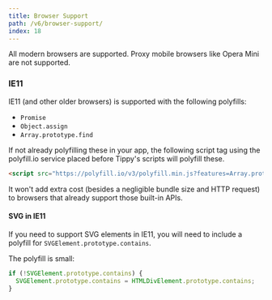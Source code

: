 ```yaml
---
title: Browser Support
path: /v6/browser-support/
index: 18
---
```


All modern browsers are supported. Proxy mobile browsers like Opera Mini are not
supported.

### IE11

IE11 (and other older browsers) is supported with the following polyfills:

- `Promise`
- `Object.assign`
- `Array.prototype.find`

If not already polyfilling these in your app, the following script tag using the
polyfill.io service placed before Tippy's scripts will polyfill these.

```html
<script src="https://polyfill.io/v3/polyfill.min.js?features=Array.prototype.find,Promise,Object.assign"></script>
```

It won't add extra cost (besides a negligible bundle size and HTTP request) to
browsers that already support those built-in APIs.

#### SVG in IE11

If you need to support SVG elements in IE11, you will need to include a polyfill
for `SVGElement.prototype.contains`.

The polyfill is small:

```js
if (!SVGElement.prototype.contains) {
  SVGElement.prototype.contains = HTMLDivElement.prototype.contains;
}
```
